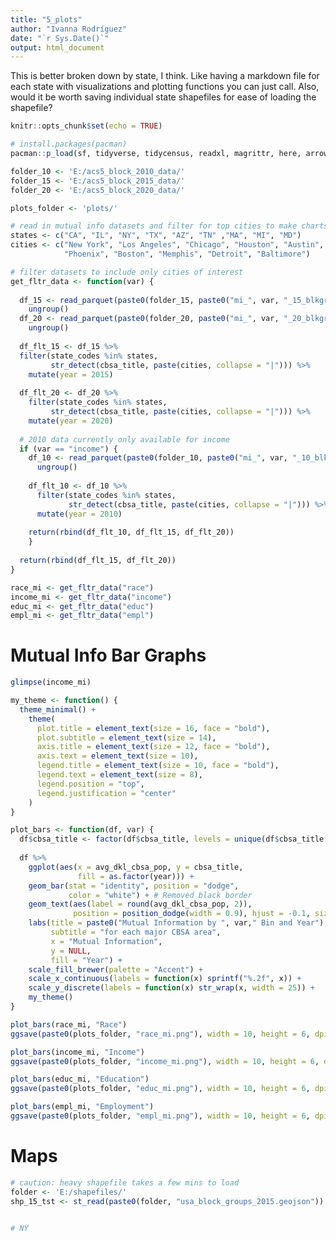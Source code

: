 ```yaml
---
title: "5_plots"
author: "Ivanna Rodríguez"
date: "`r Sys.Date()`"
output: html_document
---
```


This is better broken down by state, I think. Like having a markdown file for each state with visualizations and plotting functions you can just call. Also, would it be worth saving individual state shapefiles for ease of loading the shapefile?

```r
knitr::opts_chunk$set(echo = TRUE)
```

```r
# install.packages(pacman)
pacman::p_load(sf, tidyverse, tidycensus, readxl, magrittr, here, arrow)
```

```r
folder_10 <- 'E:/acs5_block_2010_data/'
folder_15 <- 'E:/acs5_block_2015_data/'
folder_20 <- 'E:/acs5_block_2020_data/'

plots_folder <- 'plots/'
```


```r
# read in mutual info datasets and filter for top cities to make charts
states <- c("CA", "IL", "NY", "TX", "AZ", "TN" ,"MA", "MI", "MD")
cities <- c("New York", "Los Angeles", "Chicago", "Houston", "Austin", 
            "Phoenix", "Boston", "Memphis", "Detroit", "Baltimore")

# filter datasets to include only cities of interest
get_fltr_data <- function(var) {
  
  df_15 <- read_parquet(paste0(folder_15, paste0("mi_", var, "_15_blkgrp_all_states.parquet"))) %>%
    ungroup()
  df_20 <- read_parquet(paste0(folder_20, paste0("mi_", var, "_20_blkgrp_all_states.parquet"))) %>%
    ungroup()
  
  df_flt_15 <- df_15 %>%
  filter(state_codes %in% states,
         str_detect(cbsa_title, paste(cities, collapse = "|"))) %>%
    mutate(year = 2015)
  
  df_flt_20 <- df_20 %>%
    filter(state_codes %in% states,
         str_detect(cbsa_title, paste(cities, collapse = "|"))) %>%
    mutate(year = 2020)
  
  # 2010 data currently only available for income
  if (var == "income") {
    df_10 <- read_parquet(paste0(folder_10, paste0("mi_", var, "_10_blkgrp_all_states.parquet"))) %>%
      ungroup()
    
    df_flt_10 <- df_10 %>%
      filter(state_codes %in% states,
             str_detect(cbsa_title, paste(cities, collapse = "|"))) %>%
      mutate(year = 2010)
    
    return(rbind(df_flt_10, df_flt_15, df_flt_20))
    }
  
  return(rbind(df_flt_15, df_flt_20))
}
```

```r
race_mi <- get_fltr_data("race")
income_mi <- get_fltr_data("income")
educ_mi <- get_fltr_data("educ")
empl_mi <- get_fltr_data("empl")
```


# Mutual Info Bar Graphs

```r
glimpse(income_mi)
```

```r
my_theme <- function() {
  theme_minimal() +
    theme(
      plot.title = element_text(size = 16, face = "bold"),
      plot.subtitle = element_text(size = 14),
      axis.title = element_text(size = 12, face = "bold"),
      axis.text = element_text(size = 10),
      legend.title = element_text(size = 10, face = "bold"),
      legend.text = element_text(size = 8),
      legend.position = "top",
      legend.justification = "center"
    )
}
```


```r
plot_bars <- function(df, var) {
  df$cbsa_title <- factor(df$cbsa_title, levels = unique(df$cbsa_title[order(df$cbsa_title)]))
  
  df %>%
    ggplot(aes(x = avg_dkl_cbsa_pop, y = cbsa_title, 
               fill = as.factor(year))) +
    geom_bar(stat = "identity", position = "dodge", 
             color = "white") + # Removed black border
    geom_text(aes(label = round(avg_dkl_cbsa_pop, 2)), 
              position = position_dodge(width = 0.9), hjust = -0.1, size = 3) +
    labs(title = paste0("Mutual Information by ", var," Bin and Year"),
         subtitle = "for each major CBSA area",
         x = "Mutual Information",
         y = NULL,
         fill = "Year") +
    scale_fill_brewer(palette = "Accent") + 
    scale_x_continuous(labels = function(x) sprintf("%.2f", x)) + 
    scale_y_discrete(labels = function(x) str_wrap(x, width = 25)) +
    my_theme()
}
```


```r
plot_bars(race_mi, "Race")
ggsave(paste0(plots_folder, "race_mi.png"), width = 10, height = 6, dpi = 300)

plot_bars(income_mi, "Income")
ggsave(paste0(plots_folder, "income_mi.png"), width = 10, height = 6, dpi = 300)

plot_bars(educ_mi, "Education")
ggsave(paste0(plots_folder, "educ_mi.png"), width = 10, height = 6, dpi = 300)

plot_bars(empl_mi, "Employment")
ggsave(paste0(plots_folder, "empl_mi.png"), width = 10, height = 6, dpi = 300)
```



# Maps


```r
# caution: heavy shapefile takes a few mins to load
folder <- 'E:/shapefiles/'
shp_15_tst <- st_read(paste0(folder, "usa_block_groups_2015.geojson"))
```

```r
```

```r
# NY
```


